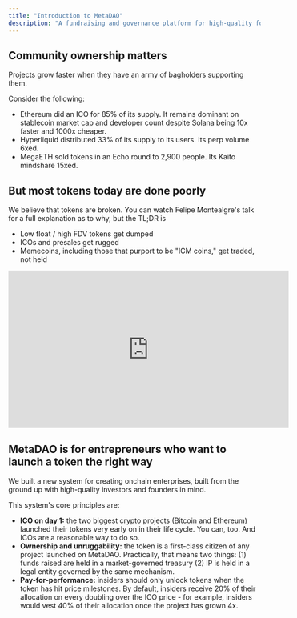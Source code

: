 ```yaml
---
title: "Introduction to MetaDAO"
description: "A fundraising and governance platform for high-quality founders and their communities"
---
```


## Community ownership matters

Projects grow faster when they have an army of bagholders supporting them.

[//]: # (TODO: add links on stablecoin market cap to DeFillama and developer count on electric report and faster and cheaper)

Consider the following:
- Ethereum did an ICO for 85% of its supply. It remains dominant on stablecoin market cap and
developer count despite Solana being 10x faster and 1000x cheaper.
- Hyperliquid distributed 33% of its supply to its users. Its perp volume 6xed.
- MegaETH sold tokens in an Echo round to 2,900 people. Its Kaito mindshare 15xed.

## But most tokens today are done poorly

We believe that tokens are broken. You can watch Felipe Montealgre's talk for a full
explanation as to why, but the TL;DR is
- Low float / high FDV tokens get dumped
- ICOs and presales get rugged
- Memecoins, including those that purport to be "ICM coins," get traded, not held

<iframe width="560" height="315" src="https://www.youtube.com/embed/99XsVSN_doQ?si=inP_4ZLnS0hLaID2" title="YouTube video player" frameborder="0" allow="accelerometer; autoplay; clipboard-write; encrypted-media; gyroscope; picture-in-picture; web-share" referrerpolicy="strict-origin-when-cross-origin" allowfullscreen></iframe>

## MetaDAO is for entrepreneurs who want to launch a token the right way

We built a new system for creating onchain enterprises, built from the ground up
with high-quality investors and founders in mind. 

This system's core principles are:
- **ICO on day 1:** the two biggest crypto projects (Bitcoin and Ethereum) launched their tokens very early on in their life cycle. You can, too. And ICOs are a reasonable way to do so.
- **Ownership and unruggability:** the token is a first-class citizen of any project launched on MetaDAO. Practically, that means two things: (1) funds raised are held in a market-governed treasury (2) IP is held in a legal entity governed by the same mechanism.
- **Pay-for-performance:** insiders should only unlock tokens when the token has hit price milestones. By default, insiders receive 20% of their allocation on every doubling over the ICO price - for example, insiders would vest 40% of their allocation once the project has grown 4x.

